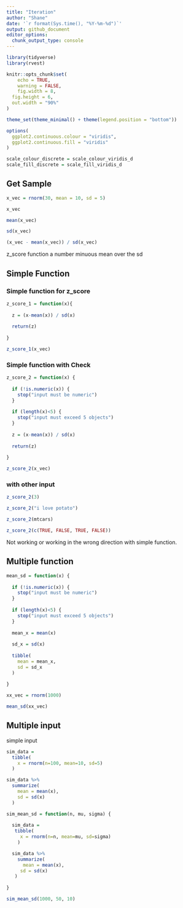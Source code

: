 ```yaml
---
title: "Iteration"
author: "Shane"
date: '`r format(Sys.time(), "%Y-%m-%d")`'
output: github_document
editor_options: 
  chunk_output_type: console
---
```


```r
library(tidyverse)
library(rvest)

knitr::opts_chunk$set(
	echo = TRUE,
	warning = FALSE,
	fig.width = 8, 
  fig.height = 6,
  out.width = "90%"
)

theme_set(theme_minimal() + theme(legend.position = "bottom"))

options(
  ggplot2.continuous.colour = "viridis",
  ggplot2.continuous.fill = "viridis"
)

scale_colour_discrete = scale_colour_viridis_d
scale_fill_discrete = scale_fill_viridis_d
```



## Get Sample

```r
x_vec = rnorm(30, mean = 10, sd = 5)

x_vec

mean(x_vec)

sd(x_vec)

(x_vec - mean(x_vec)) / sd(x_vec)
```
z_score function a number minuous mean over the sd


## Simple Function


### Simple function for z_score

```r
z_score_1 = function(x){
  
  z = (x-mean(x)) / sd(x)
  
  return(z)
  
}

z_score_1(x_vec)
```


### Simple function with Check

```r
z_score_2 = function(x) {
  
  if (!is.numeric(x)) {
    stop("input must be numeric")
  }
  
  if (length(x)<5) {
    stop("input must exceed 5 objects")
  }
  
  z = (x-mean(x)) / sd(x)
  
  return(z)
  
}

z_score_2(x_vec)
```


### with other input

```r
z_score_2(3)

z_score_2("i love potato")

z_score_2(mtcars)

z_score_2(c(TRUE, FALSE, TRUE, FALSE))
```

Not working or working in the wrong direction with simple function.



## Multiple function

```r
mean_sd = function(x) {
  
  if (!is.numeric(x)) {
    stop("input must be numeric")
  }
  
  if (length(x)<5) {
    stop("input must exceed 5 objects")
  }
  
  mean_x = mean(x)
  
  sd_x = sd(x)
  
  tibble(
    mean = mean_x,
    sd = sd_x
  )
  
}

xx_vec = rnorm(1000)

mean_sd(xx_vec)
```



## Multiple input

simple input
```r
sim_data = 
  tibble(
    x = rnorm(n=100, mean=10, sd=5)
  )

sim_data %>% 
  summarize(
    mean = mean(x),
    sd = sd(x)
  )
```

```r
sim_mean_sd = function(n, mu, sigma) {
  
  sim_data = 
   tibble(
     x = rnorm(n=n, mean=mu, sd=sigma)
    )

  sim_data %>% 
    summarize(
      mean = mean(x),
     sd = sd(x)
   )
  
}

sim_mean_sd(1000, 50, 10)
```

